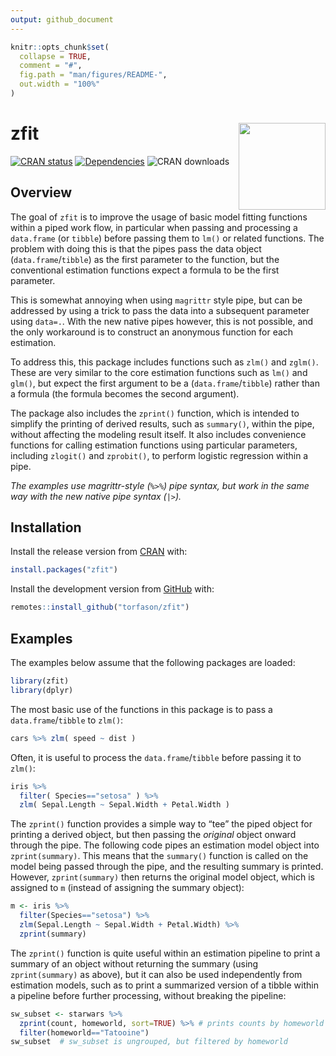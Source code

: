 ```yaml
---
output: github_document
---
```


<!-- README.md is generated from README.Rmd. Please edit that file -->

```r
knitr::opts_chunk$set(
  collapse = TRUE,
  comment = "#",
  fig.path = "man/figures/README-",
  out.width = "100%"
)
```

# zfit <a href='-https://github.com/torfason/zfit/'><img src='man/figures/logo.png' align="right" height="139" /></a>

<!-- badges: start -->
[![CRAN status](https://www.r-pkg.org/badges/version/zfit)](https://cran.r-project.org/package=zfit)
[![Dependencies](https://tinyverse.netlify.com/badge/zfit)](https://cran.r-project.org/package=zfit)
![CRAN downloads](https://cranlogs.r-pkg.org/badges/zfit)

[//a]: # ( ![check_cran](https://github.com/torfason/zfit/workflows/check_cran/badge.svg?branch=master) )
[//b]: # ( [![codecov](https://codecov.io/gh/torfason/zfit/branch/master/graph/badge.svg)](https://codecov.io/gh/torfason/zfit) )
<!-- badges: end -->

## Overview

The goal of `zfit` is to improve the usage of basic model fitting functions within a piped work flow, in particular when passing and processing a `data.frame` (or `tibble`) before passing them to `lm()` or related functions. The problem with doing this is that the pipes pass the data object (`data.frame`/`tibble`) as the first parameter to the function, but the conventional estimation functions expect a formula to be the first parameter.

This is somewhat annoying when using `magrittr` style pipe, but can be addressed by using a trick to pass the data into a subsequent parameter using `data=.`. With the new native pipes however, this is not possible, and the only workaround is to construct an anonymous function for each estimation.

To address this, this package includes functions such as `zlm()` and `zglm()`. These are very similar to the core estimation functions such as `lm()` and `glm()`, but expect the first argument to be a (`data.frame`/`tibble`) rather than a formula (the formula becomes the second argument).

The package also includes the `zprint()` function, which is intended to simplify the printing of derived results, such as `summary()`, within the pipe, without affecting the modeling result itself. It also includes convenience functions for calling estimation functions using particular parameters, including `zlogit()` and `zprobit()`, to perform logistic regression within a pipe.

*The examples use magrittr-style (`%>%`) pipe syntax, but work in the same way with the new native pipe syntax (`|>`).*

## Installation

Install the release version from [CRAN](https://CRAN.R-project.org/package=zfit) with:

``` r
install.packages("zfit")
```

Install the development version from [GitHub](https://github.com/torfason/zfit) with:

``` r
remotes::install_github("torfason/zfit")
```

## Examples

The examples below assume that the following packages are loaded:

``` r
library(zfit)
library(dplyr)
```

The most basic use of the functions in this package is to pass a `data.frame`/`tibble` to `zlm()`:

``` r
cars %>% zlm( speed ~ dist )
```

Often, it is useful to process the `data.frame`/`tibble` before passing it to `zlm()`:

``` r
iris %>%
  filter( Species=="setosa" ) %>%
  zlm( Sepal.Length ~ Sepal.Width + Petal.Width )
```

The `zprint()` function provides a simple way to "tee" the piped object for printing a derived object, but then passing the *original* object onward through the pipe. The following code pipes an estimation model object into `zprint(summary)`. This means that the `summary()` function is called on the model being passed through the pipe, and the resulting summary is printed. However, `zprint(summary)` then returns the original model object, which is assigned to `m`  (instead of assigning the summary object):

``` r
m <- iris %>%
  filter(Species=="setosa") %>%
  zlm(Sepal.Length ~ Sepal.Width + Petal.Width) %>%
  zprint(summary)
```

The `zprint()` function is quite useful within an estimation pipeline to print a summary of an object without returning the summary (using `zprint(summary)` as above), but it can also be used independently from estimation models, such as to print a summarized version of a tibble within a pipeline before further processing, without breaking the pipeline:

``` r
sw_subset <- starwars %>%
  zprint(count, homeworld, sort=TRUE) %>% # prints counts by homeworld
  filter(homeworld=="Tatooine")
sw_subset  # sw_subset is ungrouped, but filtered by homeworld
```
